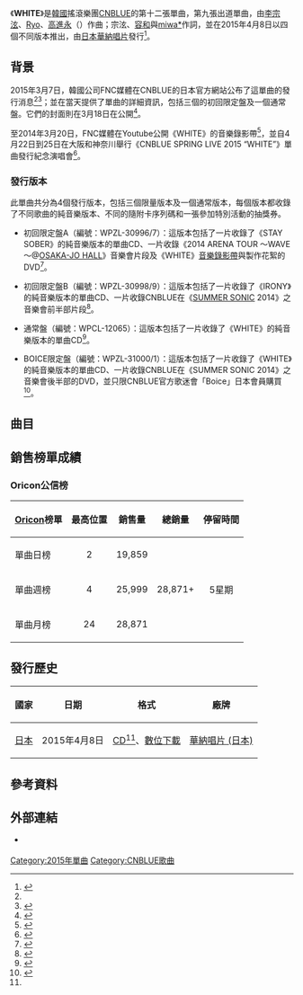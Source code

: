 {{Infobox single
|Name          = WHITE
|Cover         = CNBLUE WHITE.jpg
|Border        = yes
|Caption       = 通常盤封面
|Artist        = [[CNBLUE|CNBLUE]]
|Album         = [[Colors_(CNBLUE專輯)|Colors]]
|Released      = 2015年4月8日<br><small>（見[[#發行歷史|發行歷史]]）</small>
|Format        = [[CD|CD]]、[[數位音樂下載|數位下載]]
|B-side        = STAY SOBER<br>IRONY
|Recorded      = 2015年
|Genre         = [[日語流行音樂|日語流行音樂]]
|Length        = 3:56
|Writer        = [[李宗泫|李宗泫]]、[[Ryo|Ryo]]、[[高進永|高進永]]（{{lang|ko|고진영}}）、[[鄭容和|鄭容和]]、[[miwa*|miwa*]]
|Producer      = {{link-ko|韓成浩|한성호}}（{{lang|ko|한성호}}）
|Label         = [[日本華納音樂|華納唱片 (日本)]]
| Chart position = * 日榜最高排名第2位<small>（4月8日，[[Oricon公信榜|Oricon]]）</small> 
* 週榜最高排名第4位<small>（4月15日，[[Oricon公信榜|Oricon]]）</small> 
|Chronology    = [[CNBLUE|CNBLUE]]日語單曲
|Last single   = [[Go_your_way|Go your way]]<br>（2014年）
|This single   = '''WHITE'''<br>（2015年）
|Next single   = [[Puzzle_(CNBLUE單曲)|Puzzle]]<br>（2016年）
|Misc          = 
}}
《'''WHITE'''》是[[韓國|韓國]]搖滾樂團[[CNBLUE|CNBLUE]]的第十二張單曲，第九張出道單曲，由[[李宗泫|李宗泫]]、[[Ryo|Ryo]]、[[高進永|高進永]]（{{lang|ko|고진영}}）作曲；宗泫、[[鄭容和|容和]]與[[miwa*|miwa*]]作詞，並在2015年4月8日以四個不同版本推出，由[[日本華納音樂|日本華納唱片]]發行<ref name=release>{{cite web|url=http://cnblue-official.jp/news/detail.php?id=1019779|title=CNBLUE ニュー・シングル「WHITE」4月8日発売決定！！ジャケ写、最新アーティスト写真公開！！|language=ja|work=|publisher=CNBLUE Japan|accessdate=April 8, 2015|archive-date=2015-10-01|archive-url=https://web.archive.org/web/20151001230424/http://cnblue-official.jp/news/detail.php?id=1019779|dead-url=no}}</ref>。

==背景==
2015年3月7日，韓國公司FNC媒體在CNBLUE的日本官方網站公布了這單曲的發行消息<ref name=release /><ref>{{cite web|url=http://natalie.mu/music/news/140319|title=CNBLUE、新作「WHITE」リリース＆アリーナ公演|language=ja|work=|publisher=[[Natalie_(網站)|Natalie.mu]]|accessdate=July 16, 2014|archive-date=2019-08-03|archive-url=https://web.archive.org/web/20190803014731/https://natalie.mu/music/news/140319}}</ref>；並在當天提供了單曲的詳細資訊，包括三個的初回限定盤及一個通常盤。它們的封面則在3月18日在公開<ref>{{cite web|url=http://wmg.jp/artist/cnblue/news_62689.html|title=GYAO！にて「WHITE」のミュージックビデオを公開！ / Warner Music Japan|language=ja|work=|publisher=[[Warner_Music_Group|Warner Music Japan]]|accessdate=April 8, 2015|archive-url=https://web.archive.org/web/20150412123248/http://wmg.jp/artist/cnblue/news_62689.html|archive-date=2015-04-12|dead-url=yes}}</ref>。

至2014年3月20日，FNC媒體在Youtube公開《WHITE》的音樂錄影帶<ref>{{cite web|url=http://cnblue-official.jp/news/detail.php?id=1020336|title=CNBLUE　ニュー・シングル「WHITE」のMUSIC VIDEO フルバージョン公開！！|language=ja|work=|publisher=CNBLUE Japan|accessdate=August 6, 2014|archive-date=2019-02-18|archive-url=https://web.archive.org/web/20190218082948/https://cnblue-official.jp/news/detail.php?id=1020336}}</ref>，並自4月22日到25日在大阪和神奈川舉行《CNBLUE SPRING LIVE 2015 “WHITE”》單曲發行紀念演唱會<ref>{{cite web|url=http://cnblue-official.jp/news/detail.php?id=1020887|title=2015年4月5日（日）10時～「CNBLUE SPRING LIVE 2015 “WHITE”」チケット一般発売スタート！|language=ja|work=|publisher=CNBLUE Japan|accessdate=April 8, 2015|archive-date=2016年3月4日|archive-url=https://web.archive.org/web/20160304190356/http://cnblue-official.jp/news/detail.php?id=1020887}}</ref>。

===發行版本===
此單曲共分為4個發行版本，包括三個限量版本及一個通常版本，每個版本都收錄了不同歌曲的純音樂版本、不同的隨附卡序列碼和一張參加特別活動的抽獎券。

*初回限定盤A（編號：WPZL-30996/7）：這版本包括了一片收錄了《STAY SOBER》的純音樂版本的單曲CD、一片收錄《2014 ARENA TOUR ～WAVE～@[[大阪城音樂廳|OSAKA-JO HALL]]》音樂會片段及《WHITE》[[音樂錄影帶|音樂錄影帶]]與製作花絮的DVD<ref name=typeA>{{cite web|url=http://www.amazon.co.jp/dp/B00UDARRM6/|title=Amazon.com: WHITE(初回限定盤A): 音楽|language=ja|work=|publisher=[[Amazon.com|Amazon Japan]] |accessdate=April 8, 2015}}</ref>。

*初回限定盤B（編號：WPZL-30998/9）：這版本包括了一片收錄了《IRONY》的純音樂版本的單曲CD、一片收錄CNBLUE在《[[SUMMER_SONIC|SUMMER SONIC]] 2014》之音樂會前半部片段<ref name=typeB>{{cite web|url=http://www.amazon.co.jp/dp/B00UDARREO/|title=Amazon.com: WHITE(初回限定盤B): 音楽|language=ja|work=|publisher=[[Amazon.com|Amazon Japan]] |accessdate=April 8, 2015}}</ref>。

*通常盤（編號：WPCL-12065）：這版本包括了一片收錄了《WHITE》的純音樂版本的單曲CD<ref name=regular>{{cite web|url=http://www.oricon.co.jp/prof/488826/products/1123591/1/|title=WHITE｜CNBLUE｜ORICON STYLE|language=ja|work=|publisher=[[Oricon|Oricon]]|accessdate=April 8, 2015|archive-date=2015-09-24|archive-url=https://web.archive.org/web/20150924181919/http://www.oricon.co.jp/prof/488826/products/1123591/1/}}</ref>。

*BOICE限定盤（編號：WPZL-31000/1）：這版本包括了一片收錄了《WHITE》的純音樂版本的單曲CD、一片收錄CNBLUE在《SUMMER SONIC 2014》之音樂會後半部的DVD，並只限CNBLUE官方歌迷會「Boice」日本會員購買<ref name=Boice>{{cite web|url=http://wmg.jp/artist/cnblue/WPZL000031000.html|title=CNBLUE 「WHITE（BOICE限定盤）」 / Warner Music Japan|language=ja|work=|publisher=[[Warner_Music_Group|Warner Music Japan]]|accessdate=April 8, 2015|archive-url=https://web.archive.org/web/20150412123337/http://wmg.jp/artist/cnblue/WPZL000031000.html|archive-date=2015-04-12|dead-url=yes}}</ref>。

==曲目==
{{tracklist
| total_length    = 15:38
| headline        = 通常盤<ref name=regular />、BOICE限定盤<ref name=Boice/>

| title1          = WHITE
| music1          = [[李宗泫|李宗泫]]<br>[[Ryo|Ryo]]<br>[[高進永|高進永]]（{{lang|ko|고진영}}）
| lyrics1         = 李宗泫<br>[[鄭容和|鄭容和]]<br>[[miwa*|miwa*]]
| arranger1       = [[三浦友和_(音樂人)|三浦友和]]<br>{{link-ja|井上順|井上順}}
| length1         = 3:56

| title2          = STAY SOBER
| music2          = 鄭容和<br>[[洪仁皓|洪仁皓]]（{{lang|ko|홍인호}}）
| lyrics2         = 鄭容和
| arranger2       = 
| length2         = 3:34

| title3          = IRONY
| music3          = 李宗泫
| lyrics3         = 李宗泫<br>Ryo
| arranger3       = [[朴賢宇|朴賢宇]]（{{lang|ko|박현우}}）<br>Ryo
| length3         = 3:51

| title4          = WHITE
| note4           = Instrumental
| music4          = 李宗泫<br>Ryo<br>高進永
| lyrics4         = 
| arranger4       = 三浦友和<br>井上順
| length4         = 3:56

}}
{{tracklist
| collapsed       = yes
| total_length    = 15:16
| headline        = 初回限定盤A<ref name=typeA />

| title4          = STAY SOBER
| note4           = Instrumental
| music4          = 鄭容和<br>洪仁皓
| lyrics4         = 
| arranger4       = 
| length4         = 3:34
}}
{{tracklist
| collapsed       = yes
| total_length    = 15:33
| headline        = 初回限定盤B<ref name=typeB />

| title4          = IRONY
| note4           = Instrumental
| music4          = 李宗泫
| lyrics4         = 
| arranger4       = 
| length4         = 3:51
}}
{{tracklist
| collapsed       = yes
| headline        = DVD - 初回限定盤A：<small>《2014 ARENA TOUR ～WAVE～@OSAKA-JO HALL》</small><ref name=typeA /> 
| title1          = Ring
| title2          = Go your way
| title3          = Lonely night
| title4          = WHITE 
| note4           = [[音樂錄影帶|音樂錄影帶]]
| title5          = WHITE
| note5           = 音樂錄影帶製作花絮
}}
{{tracklist
| collapsed       = yes
| headline        = DVD - 初回限定盤B：<small>《[[SUMMER_SONIC|SUMMER SONIC]] 2014》（前半部）</small><ref name=typeB /> 
| title1          = Ryu Can Do It
| title2          = In My Head
| title3          = Wake up
| title4          = Coffee Shop
}}
{{tracklist
| collapsed       = yes
| headline        = DVD - BOICE限定盤：<small>《SUMMER SONIC 2014》（後半部）</small><ref name=Boice/>
| title1          = I'm sorry
| title2          = Lady
| title3          = Can't Stop
| title4          = 花絮片段
}}

==銷售榜單成績==
===Oricon公信榜===
{| class="wikitable" style="width:500px;"
|-
! style="text-align:center;"|[[Oricon|Oricon]]榜單
! style="text-align:center;"|最高位置
! style="text-align:center;"|銷售量
! style="text-align:center;"|總銷量
! style="text-align:center;"|停留時間
|-
|align="left"|單曲日榜
| style="text-align:center;"| 2
| style="text-align:center;" rowspan="1"| 19,859
| style="text-align:center;" rowspan="3"| 28,871+
| style="text-align:center;" rowspan="3"| 5星期
|-
|align="left"|單曲週榜
| style="text-align:center;"| 4
| style="text-align:center;"| 25,999
|-
|align="left"|單曲月榜
| style="text-align:center;"| 24
| style="text-align:center;"| 28,871
|}

==發行歷史==
{| class="wikitable plainrowheaders"
|-
! scope="col"| 國家 !! 日期 !! 格式 !! 廠牌
|-
! scope="row" rowspan="1"| [[日本|日本]]
| 2015年4月8日
| [[CD|CD]]<ref name=regular />、[[數位音樂下載|數位下載]]
| [[日本華納音樂|華納唱片 (日本)]]
|}

==參考資料==
{{reflist}}

==外部連結==
* {{Official website|cnblue-official.jp/|CNBLUE日本官方網站}} {{Ja icon}}

{{CNBLUE}}

[[Category:2015年單曲|Category:2015年單曲]]
[[Category:CNBLUE歌曲|Category:CNBLUE歌曲]]
